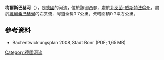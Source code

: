 {{Coord|50|43|56.40|N|7|11|21.03|E|display=title}}

'''梅爾斯巴赫河'''（{{lang-de|Mersbach}}），是[[德國|德國]]的河流，位於該國西部，處於[[北萊茵-威斯特法倫州|北萊茵-威斯特法倫州]]，屬於[[維利希巴赫河|維利希巴赫河]]的右支流，河道全長0.7公里，流域面積0.2平方公里。

==參考資料==
* Bachentwicklungsplan 2008, Stadt Bonn (PDF; 1,65 MB)

{{Germany-geo-stub}}
[[Category:德國河流|Category:德國河流]]